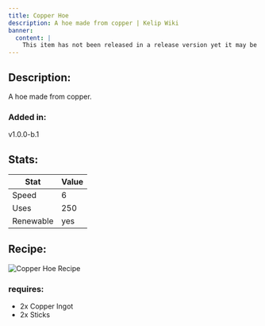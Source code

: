 ```yaml
---
title: Copper Hoe
description: A hoe made from copper | Kelip Wiki
banner:
  content: |
    This item has not been released in a release version yet it may be removed before the next release.
---
```


## Description:
A hoe made from copper.

### Added in: 
v1.0.0-b.1

## Stats:

| Stat | Value |
| --- | --- |
| Speed | 6 |
| Uses | 250 |
| Renewable | yes |

## Recipe:
![Copper Hoe Recipe](/assets/items/copper_hoe_recipe.png)

### requires:
- 2x Copper Ingot
- 2x Sticks